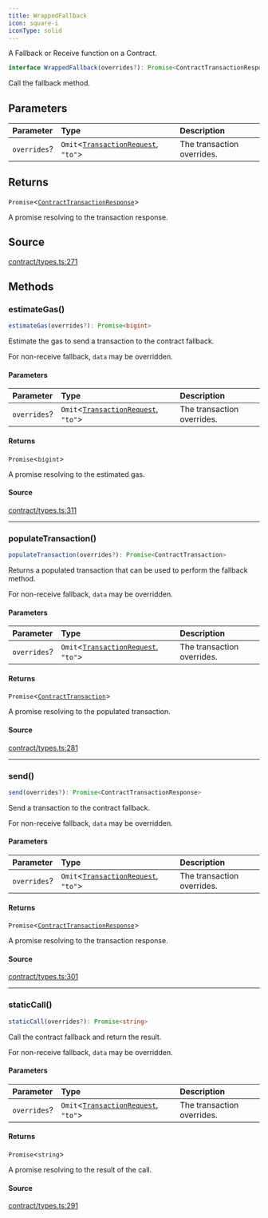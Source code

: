 ```yaml
---
title: WrappedFallback
icon: square-i
iconType: solid
---
```


A Fallback or Receive function on a Contract.

```ts
interface WrappedFallback(overrides?): Promise<ContractTransactionResponse>
```

Call the fallback method.

## Parameters

| Parameter | Type | Description |
| :------ | :------ | :------ |
| `overrides`? | `Omit`\<[`TransactionRequest`](/sdk/content/type-aliases/TransactionRequest), `"to"`\> | The transaction overrides. |

## Returns

`Promise`\<[`ContractTransactionResponse`](/sdk/content/classes/ContractTransactionResponse)\>

A promise resolving to the transaction response.

## Source

[contract/types.ts:271](https://github.com/dominant-strategies/quais.js/blob/57e1e7d55fa82872759f1060be87264857259141/src/contract/types.ts#L271)

## Methods

### estimateGas()

```ts
estimateGas(overrides?): Promise<bigint>
```

Estimate the gas to send a transaction to the contract fallback.

For non-receive fallback, `data` may be overridden.

#### Parameters

| Parameter | Type | Description |
| :------ | :------ | :------ |
| `overrides`? | `Omit`\<[`TransactionRequest`](/sdk/content/type-aliases/TransactionRequest), `"to"`\> | The transaction overrides. |

#### Returns

`Promise`\<`bigint`\>

A promise resolving to the estimated gas.

#### Source

[contract/types.ts:311](https://github.com/dominant-strategies/quais.js/blob/57e1e7d55fa82872759f1060be87264857259141/src/contract/types.ts#L311)

***

### populateTransaction()

```ts
populateTransaction(overrides?): Promise<ContractTransaction>
```

Returns a populated transaction that can be used to perform the fallback method.

For non-receive fallback, `data` may be overridden.

#### Parameters

| Parameter | Type | Description |
| :------ | :------ | :------ |
| `overrides`? | `Omit`\<[`TransactionRequest`](/sdk/content/type-aliases/TransactionRequest), `"to"`\> | The transaction overrides. |

#### Returns

`Promise`\<[`ContractTransaction`](/sdk/content/interfaces/ContractTransaction)\>

A promise resolving to the populated transaction.

#### Source

[contract/types.ts:281](https://github.com/dominant-strategies/quais.js/blob/57e1e7d55fa82872759f1060be87264857259141/src/contract/types.ts#L281)

***

### send()

```ts
send(overrides?): Promise<ContractTransactionResponse>
```

Send a transaction to the contract fallback.

For non-receive fallback, `data` may be overridden.

#### Parameters

| Parameter | Type | Description |
| :------ | :------ | :------ |
| `overrides`? | `Omit`\<[`TransactionRequest`](/sdk/content/type-aliases/TransactionRequest), `"to"`\> | The transaction overrides. |

#### Returns

`Promise`\<[`ContractTransactionResponse`](/sdk/content/classes/ContractTransactionResponse)\>

A promise resolving to the transaction response.

#### Source

[contract/types.ts:301](https://github.com/dominant-strategies/quais.js/blob/57e1e7d55fa82872759f1060be87264857259141/src/contract/types.ts#L301)

***

### staticCall()

```ts
staticCall(overrides?): Promise<string>
```

Call the contract fallback and return the result.

For non-receive fallback, `data` may be overridden.

#### Parameters

| Parameter | Type | Description |
| :------ | :------ | :------ |
| `overrides`? | `Omit`\<[`TransactionRequest`](/sdk/content/type-aliases/TransactionRequest), `"to"`\> | The transaction overrides. |

#### Returns

`Promise`\<`string`\>

A promise resolving to the result of the call.

#### Source

[contract/types.ts:291](https://github.com/dominant-strategies/quais.js/blob/57e1e7d55fa82872759f1060be87264857259141/src/contract/types.ts#L291)

